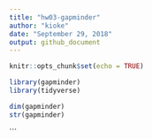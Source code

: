 ```yaml
---
title: "hw03-gapminder"
author: "kioke"
date: "September 29, 2018"
output: github_document
---
```


```r
knitr::opts_chunk$set(echo = TRUE)
```

```r
library(gapminder)
library(tidyverse)

```

```r
dim(gapminder)
str(gapminder)
```

```

